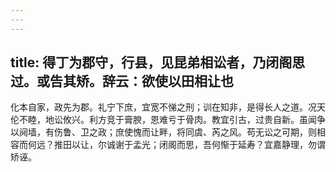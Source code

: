 ```yaml
---
---
---
```

title: 得丁为郡守，行县，见昆弟相讼者，乃闭阁思过。或告其矫。辞云：欲使以田相让也
---



化本自家，政先为郡。礼宁下庶，宜宽不悌之刑；训在知非，是得长人之道。况天伦不睦，地讼攸兴。利方竞于膏腴，恩难亏于骨肉。教宜引古，过贵自新。虽闻争以阋墙，有伤鲁、卫之政；庶使愧而让畔，将同虞、芮之风。苟无讼之可期，则相容而何远？推田以让，尔诚谢于孟光；闭阁而思，吾何惭于延寿？宜嘉静理，勿谓矫诬。